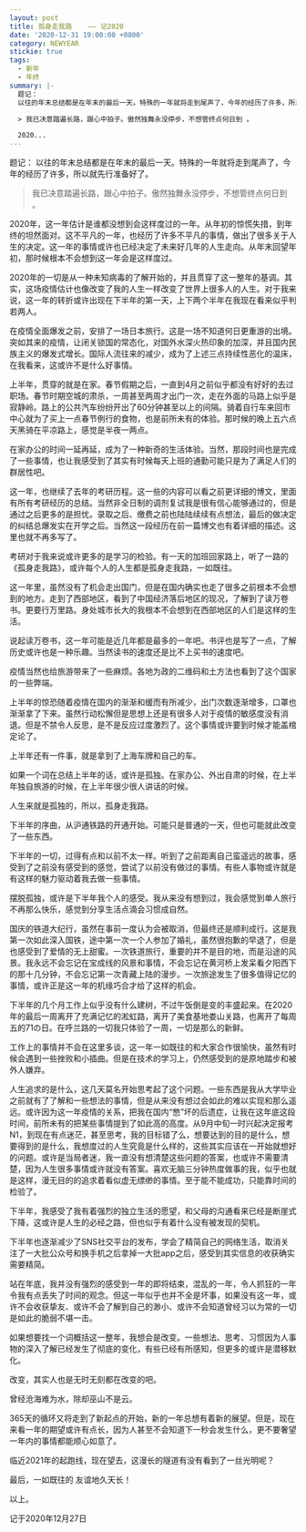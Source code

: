 ```yaml
---
layout: post
title: 孤身走我路    —— 记2020
date: '2020-12-31 19:00:00 +0800'
category: NEWYEAR
stickie: true
tags:
  - 新年
  - 年终
summary: |-
  题记：
  以往的年末总结都是在年末的最后一天。特殊的一年就将走到尾声了，今年的经历了许多，所以就先行准备好了。

  > 我已决意踏遍长路，跟心中拍子。傲然独舞永没停步，不想管终点何日到 。  

  2020...
---
```


题记：
以往的年末总结都是在年末的最后一天。特殊的一年就将走到尾声了，今年的经历了许多，所以就先行准备好了。

> 我已决意踏遍长路，跟心中拍子。傲然独舞永没停步，不想管终点何日到 。  

2020年，这一年估计是谁都没想到会这样度过的一年。从年初的惊慌失措，到年终的坦然面对。这不平凡的一年，也经历了许多不平凡的事情，做出了很多关于人生的决定。这一年的事情或许也已经决定了未来好几年的人生走向。从年末回望年初，那时候根本不会想到这一年会是这样度过。


2020年的一切是从一种未知病毒的了解开始的，并且贯穿了这一整年的基调。其实，这场疫情估计也像改变了我的人生一样改变了世界上很多人的人生。对于我来说，这一年的转折或许出现在下半年的第一天，上下两个半年在我现在看来似乎判若两人。

在疫情全面爆发之前，安排了一场日本旅行。这是一场不知道何日更重游的出境。突如其来的疫情，让闭关锁国的常态化，对国外水深火热印象的加深，并且国内民族主义的爆发式增长。国际人流往来的减少，成为了上述三点持续性恶化的温床，在我看来，这或许不是什么好事情。

上半年，贯穿的就是在家。春节假期之后，一直到4月之前似乎都没有好好的去过职场。春节时期空城的肃杀，一周甚至两周才出门一次，走在外面的马路上似乎是寂静岭。路上的公共汽车纷纷开出了60分钟甚至以上的间隔。骑着自行车来回市中心就为了买上一点春节例行的食物，也是前所未有的体验。那时候的晚上五六点天黑骑在平凉路上，感觉是半夜一两点。

在家办公的时间一延再延，成为了一种新奇的生活体验。当然，那段时间也是完成了一些事情，也让我感受到了其实有时候每天上班的通勤可能只是为了满足人们的群居性吧。

这一年，也继续了去年的考研历程。这一些的内容可以看之前更详细的博文，里面有所有考研经历的总结。当然非全日制的调剂复试我是很有信心能够通过的，但是通过之后更多的是担忧。录取之后、缴费之前也陆陆续续有点想法，最后的做决定的纠结总爆发实在开学之后。当然这一段经历在前一篇博文也有着详细的描述。这里也就不再多写了。

考研对于我来说或许更多的是学习的检验。有一天的加班回家路上，听了一路的《孤身走我路》，或许每个人的人生都是孤身走我路，一如既往。

这一年里，虽然没有了机会走出国门，但是在国内确实也走了很多之前根本不会想到的地方。走到了西部地区，看到了中国经济落后地区的现况，了解到了读万卷书。更要行万里路。身处城市长大的我根本不会想到在西部地区的人们是这样的生活。

说起读万卷书，这一年可能是近几年都是最多的一年吧。书评也是写了一点，了解历史或许也是一种乐趣。当然读书的速度还是比不上买书的速度吧。

疫情当然也给旅游带来了一些麻烦。各地为政的二维码和土方法也看到了这个国家的一些弊端。

上半年的惊恐随着疫情在国内的渐渐和缓而有所减少，出门次数逐渐增多，口罩也渐渐拿了下来。虽然行动松懈但是思想上还是有很多人对于疫情的敏感度没有消退。但是不禁令人反思，是不是反应过度激烈了。这个事情或许要到时候才能盖棺定论了。

上半年还有一件事，就是拿到了上海车牌和自己的车。

如果一个词在总结上半年的话，或许是孤独。在家办公、外出自肃的时候，在上半年独自旅游的时候，在上半年很少很人讲话的时候。

人生来就是孤独的，所以，孤身走我路。

下半年的序曲，从沪通铁路的开通开始。可能只是普通的一天，但也可能就此改变了一些东西。

下半年的一切，过得有点和以前不太一样。听到了之前距离自己蛮遥远的故事，感受到了之前没有感受到的感觉，尝试了以前没有做过的事情。有些人事物或许就是有这样的魅力驱动着我去做一些事情。

摆脱孤独，或许是下半年我个人的感受。我从来没有想到过，我会感觉到单人旅行不再那么快乐，感觉到分享生活点滴会习惯成自然。

国庆的铁道大纪行，虽然在事前一度认为会被取消，但最终还是顺利成行。这是我第一次如此深入国铁，途中第一次一个人参加了婚礼，虽然很抱歉的早退了，但是也感受到了爱情的无上甜蜜。一次铁道旅行，重要的并不是目的地，而是沿途的风景。我永远不会忘记在宝成线的风景和事情，不会忘记在黄河桥上发呆看夕阳西下的那十几分钟，不会忘记第一次青藏上陆的漫步。一次旅途发生了很多值得记忆的事情，或许正是这一年的机缘巧合才给了这样的机会。

下半年的几个月工作上似乎没有什么建树，不过午饭倒是变的丰盛起来。在2020年的最后一周离开了充满记忆的淞虹路，离开了美食基地娄山关路，也离开了每周五的71の日。在呼兰路的一切我只体验了一周，一切是那么的新鲜。

工作上的事情并不会在这里多谈，这一年一如既往的和大家合作很愉快，虽然有时候会遇到一些挫败和小插曲。但是在技术的学习上，仍然感受到的是原地踏步和被外人嫌弃。

人生追求的是什么，这几天莫名开始思考起了这个问题。一些东西是我从大学毕业之前就有了了解和一些想法的事情，但是从来没有想过会如此的难以实现和那么遥远。或许因为这一年疫情的关系，把我在国内“憋”坏的后遗症，让我在这年底这段时间，前所未有的把某些事情提到了如此高的高度。从9月中旬一时兴起决定报考N1，到现在有点迷茫，甚至思考，我的目标错了么，想要达到的目的是什么，想要得到的是什么，我想度过的人生究竟是什么样的，这些其实应该在一开始就想好的问题。或许是当局者迷，我一直没有想清楚这些问题的答案，也或许不需要清楚，因为人生很多事情或许就没有答案。喜欢无脑三分钟热度做事的我，似乎也就是这样，漫无目的的追求着看似虚无缥缈的事情。至于能不能成功，只能靠时间的检验了。

下半年，我感受了我有着强烈的独立生活的愿望，和父母的沟通看来已经是断崖式下降，这或许是人生的必经之路，但也似乎有着什么没有被发现的契机。

下半年也逐渐减少了SNS社交平台的发布，学会了精简自己的网络生活，取消关注了一大批公众号和换手机之后拿掉一大批app之后，感受到其实信息的收获确实需要精简。

站在年底，我并没有强烈的感受到一年的即将结束，混乱的一年，令人抓狂的一年令我有点丢失了时间的观念。但这一年似乎也并不全是坏事，如果没有这一年，或许不会收获挚友、或许不会了解到自己的渺小、或许不会知道曾经习以为常的一切是如此的脆弱不堪一击。

如果想要找一个词概括这一整年，我想会是改变。一些想法、思考、习惯因为人事物的深入了解已经发生了彻底的变化，有些已经有所感知，但更多的或许是潜移默化。

改变，其实人也是无时无刻都在改变的吧。

曾经沧海难为水，除却巫山不是云。

365天的循环又将走到了新起点的开始，新的一年总想有着新的展望。但是，现在来看一年的期望或许有点长，因为人甚至不会知道下一秒会发生什么，更不要奢望一年内的事情都能顺心如意了。

临近2021年的起跑线，现在望去，这漫长的隧道有没有看到了一丝光明呢？

最后，一如既往的
友谊地久天长！

以上。

记于2020年12月27日

